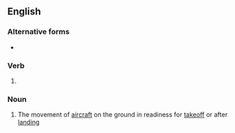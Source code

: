 ==English==

===Alternative forms===
* {{l|en|taxying}}

===Verb===
{{head|en|present participle}}

# {{present participle of|taxi|lang=en|nocat=1}}

===Noun===
{{wikipedia}}
{{en-noun|~}}

# {{lb|en|aviation}} The movement of [[aircraft]] on the ground in readiness for [[takeoff]] or after [[landing]]